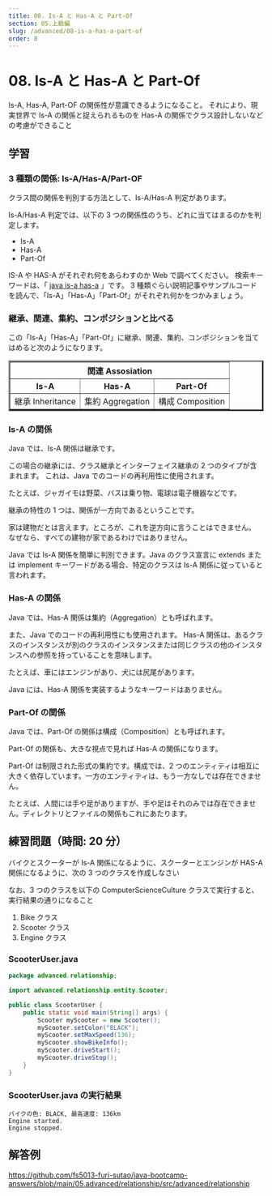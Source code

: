 ```yaml
---
title: 08. Is-A と Has-A と Part-Of
section: 05.上級編
slug: /advanced/08-is-a-has-a-part-of
order: 8
---
```


# 08. Is-A と Has-A と Part-Of

<p class="goal">
  Is-A, Has-A, Part-OF の関係性が意識できるようになること。
  それにより、現実世界で Is-A の関係と捉えられるものを Has-A
  の関係でクラス設計しないなどの考慮ができること
</p>

## 学習

### 3 種類の関係: Is-A/Has-A/Part-OF

クラス間の関係を判別する方法として、Is-A/Has-A 判定があります。

Is-A/Has-A 判定では、以下の 3 つの関係性のうち、どれに当てはまるのかを判定します。

- Is-A
- Has-A
- Part-Of

IS-A や HAS-A がそれぞれ何をあらわすのか Web で調べてください。
検索キーワードは、「 [java is-a has-a](https://www.google.com/search?q=java+is-a+has-a) 」です。
3 種類ぐらい説明記事やサンプルコードを読んで、「Is-A」「Has-A」「Part-Of」がそれぞれ何かをつかみましょう。

### 継承、関連、集約、コンポジションと比べる

この「Is-A」「Has-A」「Part-Of」に継承、関連、集約、コンポジションを当てはめると次のようになります。

<table border="3">
  <thead>
    <tr>
      <th colspan="3">関連 Assosiation</th>
    </tr>
    <tr>
      <th>Is-A</th>
      <th>Has-A</th>
      <th>Part-Of</th>
    </tr>
  </thead>
  <tbody>
    <tr>
      <td>継承 Inheritance</td>
      <td>集約 Aggregation</td>
      <td>構成 Composition</td>
    </tr>
  </tbody>
</table>

### Is-A の関係

Java では、Is-A 関係は継承です。

この場合の継承には、クラス継承とインターフェイス継承の 2 つのタイプが含まれます。
これは、Java でのコードの再利用性に使用されます。

たとえば、ジャガイモは野菜、バスは乗り物、電球は電子機器などです。

継承の特性の 1 つは、関係が一方向であるということです。

家は建物だとは言えます。ところが、これを逆方向に言うことはできません。
なぜなら、すべての建物が家であるわけではありません。

Java では Is-A 関係を簡単に判別できます。Java のクラス宣言に extends または implement キーワードがある場合、特定のクラスは Is-A 関係に従っていると言われます。

### Has-A の関係

Java では、Has-A 関係は集約（Aggregation）とも呼ばれます。

また、Java でのコードの再利用性にも使用されます。
Has-A 関係は、あるクラスのインスタンスが別のクラスのインスタンスまたは同じクラスの他のインスタンスへの参照を持っていることを意味します。

たとえば、車にはエンジンがあり、犬には尻尾があります。

Java には、Has-A 関係を実装するようなキーワードはありません。

### Part-Of の関係

Java では、Part-Of の関係は構成（Composition）とも呼ばれます。

Part-Of の関係も、大きな視点で見れば Has-A の関係になります。

Part-Of は制限された形式の集約です。構成では、2 つのエンティティは相互に大きく依存しています。一方のエンティティは、もう一方なしでは存在できません。

たとえば、人間には手や足がありますが、手や足はそれのみでは存在できません。ディレクトリとファイルの関係もこれにあたります。

## 練習問題（時間: 20 分）

バイクとスクーターが Is-A 関係になるように、スクーターとエンジンが HAS-A 関係になるように、次の 3 つのクラスを作成しなさい

なお、3 つのクラスを以下の ComputerScienceCulture クラスで実行すると、実行結果の通りになること

1. Bike クラス
2. Scooter クラス
3. Engine クラス

### ScooterUser.java

```java
package advanced.relationship;

import advanced.relationship.entity.Scooter;

public class ScooterUser {
    public static void main(String[] args) {
        Scooter myScooter = new Scooter();
        myScooter.setColor("BLACK");
        myScooter.setMaxSpeed(136);
        myScooter.showBikeInfo();
        myScooter.driveStart();
        myScooter.driveStop();
    }
}
```

### ScooterUser.java の実行結果

```console
バイクの色: BLACK, 最高速度: 136km
Engine started.
Engine stopped.
```

## 解答例

https://github.com/fs5013-furi-sutao/java-bootcamp-answers/blob/main/05.advanced/relationship/src/advanced/relationship
